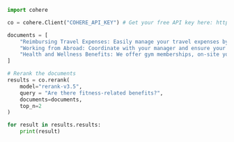```python PYTHON
import cohere

co = cohere.Client("COHERE_API_KEY") # Get your free API key here: https://dashboard.cohere.com/api-keys

documents = [
    "Reimbursing Travel Expenses: Easily manage your travel expenses by submitting them through our finance tool.",
    "Working from Abroad: Coordinate with your manager and ensure your availability during core hours.",
    "Health and Wellness Benefits: We offer gym memberships, on-site yoga classes, and comprehensive health insurance.",
]

# Rerank the documents
results = co.rerank(
    model="rerank-v3.5",
    query = "Are there fitness-related benefits?",
    documents=documents,
    top_n=2
)

for result in results.results:
    print(result)
```